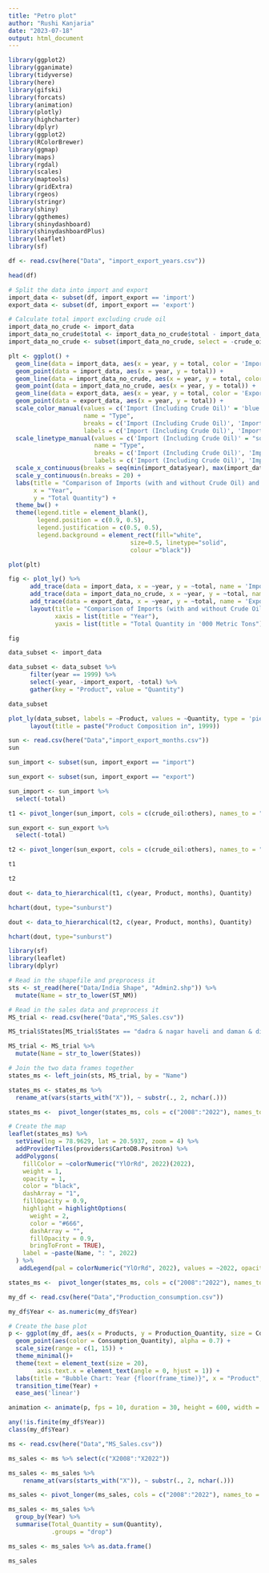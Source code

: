 ---
title: "Petro plot"
author: "Rushi Kanjaria"
date: "2023-07-18"
output: html_document
---

```{R}
library(ggplot2)
library(gganimate)
library(tidyverse)
library(here)
library(gifski)
library(forcats)
library(animation)
library(plotly)
library(highcharter)
library(dplyr)
library(ggplot2)
library(RColorBrewer)
library(ggmap)
library(maps)
library(rgdal)
library(scales)
library(maptools)
library(gridExtra)
library(rgeos)
library(stringr)
library(shiny)
library(ggthemes)
library(shinydashboard)
library(shinydashboardPlus)
library(leaflet)
library(sf)
```

```{R}
df <- read.csv(here("Data", "import_export_years.csv"))

head(df)
```

```{R}
# Split the data into import and export
import_data <- subset(df, import_export == 'import')
export_data <- subset(df, import_export == 'export')

# Calculate total import excluding crude oil
import_data_no_crude <- import_data
import_data_no_crude$total <- import_data_no_crude$total - import_data_no_crude$crude_oil
import_data_no_crude <- subset(import_data_no_crude, select = -crude_oil)
```

```{R, fig.dim = c(12,6)}
plt <- ggplot() +
  geom_line(data = import_data, aes(x = year, y = total, color = 'Import (Including Crude Oil)', linetype = 'Import (Including Crude Oil)')) +
  geom_point(data = import_data, aes(x = year, y = total)) +
  geom_line(data = import_data_no_crude, aes(x = year, y = total, color = 'Import (Excluding Crude Oil)', linetype = 'Import (Excluding Crude Oil)')) +
  geom_point(data = import_data_no_crude, aes(x = year, y = total)) +
  geom_line(data = export_data, aes(x = year, y = total, color = 'Export', linetype = 'Export')) +
  geom_point(data = export_data, aes(x = year, y = total)) +
  scale_color_manual(values = c('Import (Including Crude Oil)' = 'blue', 'Import (Excluding Crude Oil)' = 'blue', 'Export' = 'red'),
                     name = "Type",
                     breaks = c('Import (Including Crude Oil)', 'Import (Excluding Crude Oil)', 'Export'),
                     labels = c('Import (Including Crude Oil)', 'Import (Excluding Crude Oil)', 'Export')) +
  scale_linetype_manual(values = c('Import (Including Crude Oil)' = "solid", 'Import (Excluding Crude Oil)' = "dashed", 'Export' = "solid"),
                        name = "Type",
                        breaks = c('Import (Including Crude Oil)', 'Import (Excluding Crude Oil)', 'Export'),
                        labels = c('Import (Including Crude Oil)', 'Import (Excluding Crude Oil)', 'Export')) +
  scale_x_continuous(breaks = seq(min(import_data$year), max(import_data$year), by = 1)) +
  scale_y_continuous(n.breaks = 20) +
  labs(title = "Comparison of Imports (with and without Crude Oil) and Exports Over the Years",
       x = "Year",
       y = "Total Quantity") +
  theme_bw() +
  theme(legend.title = element_blank(),
        legend.position = c(0.9, 0.5),
        legend.justification = c(0.5, 0.5),
        legend.background = element_rect(fill="white",
                                  size=0.5, linetype="solid", 
                                  colour ="black"))

plot(plt)
```

```{R}
fig <- plot_ly() %>%
      add_trace(data = import_data, x = ~year, y = ~total, name = 'Import (Including Crude Oil)', type = 'scatter', mode = 'lines+markers', line = list(color = 'blue')) %>%
      add_trace(data = import_data_no_crude, x = ~year, y = ~total, name = 'Import (Excluding Crude Oil)', type = 'scatter', mode = 'lines+markers', line = list(color = 'blue', dash = 'dash')) %>%
      add_trace(data = export_data, x = ~year, y = ~total, name = 'Export', type = 'scatter', mode = 'lines+markers', line = list(color = 'red')) %>%
      layout(title = "Comparison of Imports (with and without Crude Oil) and Exports Over the Years",
             xaxis = list(title = "Year"),
             yaxis = list(title = "Total Quantity in '000 Metric Tons"))

fig

```

```{R}

data_subset <- import_data

data_subset <- data_subset %>%
      filter(year == 1999) %>%
      select(-year, -import_export, -total) %>%
      gather(key = "Product", value = "Quantity")

data_subset
```
```{R}
plot_ly(data_subset, labels = ~Product, values = ~Quantity, type = 'pie') %>%
      layout(title = paste("Product Composition in", 1999))
```

```{R}
sun <- read.csv(here("Data","import_export_months.csv"))
sun
```

```{R}
sun_import <- subset(sun, import_export == "import")

sun_export <- subset(sun, import_export == "export")

sun_import <- sun_import %>%
  select(-total)

t1 <- pivot_longer(sun_import, cols = c(crude_oil:others), names_to = "Product", values_to = "Quantity")

sun_export <- sun_export %>%
  select(-total)

t2 <- pivot_longer(sun_export, cols = c(crude_oil:others), names_to = "Product", values_to = "Quantity")

t1

t2
```

```{R}
dout <- data_to_hierarchical(t1, c(year, Product, months), Quantity)

hchart(dout, type="sunburst")

```

```{R}
dout <- data_to_hierarchical(t2, c(year, Product, months), Quantity)

hchart(dout, type="sunburst")

```

```{R}
library(sf)
library(leaflet)
library(dplyr)

# Read in the shapefile and preprocess it
sts <- st_read(here("Data/India Shape", "Admin2.shp")) %>%
  mutate(Name = str_to_lower(ST_NM))

# Read in the sales data and preprocess it
MS_trial <- read.csv(here("Data","MS_Sales.csv"))

MS_trial$States[MS_trial$States == "dadra & nagar haveli and daman & diu"] <- "dadra and nagar haveli and daman and diu"

MS_trial <- MS_trial %>%
  mutate(Name = str_to_lower(States))

# Join the two data frames together
states_ms <- left_join(sts, MS_trial, by = "Name")

states_ms <- states_ms %>%
  rename_at(vars(starts_with("X")), ~ substr(., 2, nchar(.)))

states_ms <-  pivot_longer(states_ms, cols = c("2008":"2022"), names_to = "Years", values_to = "Quantities")

# Create the map
leaflet(states_ms) %>%
  setView(lng = 78.9629, lat = 20.5937, zoom = 4) %>%
  addProviderTiles(providers$CartoDB.Positron) %>%
  addPolygons(
    fillColor = ~colorNumeric("YlOrRd", 2022)(2022),
    weight = 1,
    opacity = 1,
    color = "black",
    dashArray = "1",
    fillOpacity = 0.9,
    highlight = highlightOptions(
      weight = 2,
      color = "#666",
      dashArray = "",
      fillOpacity = 0.9,
      bringToFront = TRUE),
    label = ~paste(Name, ": ", 2022)
  ) %>%
   addLegend(pal = colorNumeric("YlOrRd", 2022), values = ~2022, opacity = 0.9)

```

```{R}
states_ms <-  pivot_longer(states_ms, cols = c("2008":"2022"), names_to = "Years", values_to = "Quantities")
```

```{R}
my_df <- read.csv(here("Data","Production_consumption.csv"))

my_df$Year <- as.numeric(my_df$Year)

# Create the base plot
p <- ggplot(my_df, aes(x = Products, y = Production_Quantity, size = Consumption_Quantity)) +
  geom_point(aes(color = Consumption_Quantity), alpha = 0.7) +
  scale_size(range = c(1, 15)) +
  theme_minimal()+
  theme(text = element_text(size = 20), 
        axis.text.x = element_text(angle = 0, hjust = 1)) +
  labs(title = "Bubble Chart: Year {floor(frame_time)}", x = "Product", y = "Total Production") +
  transition_time(Year) +
  ease_aes('linear')

animation <- animate(p, fps = 10, duration = 30, height = 600, width = 1200, renderer = gifski_renderer("bubble.gif"))
```

```{R}
any(!is.finite(my_df$Year))
class(my_df$Year)
```

```{R}
ms <- read.csv(here("Data","MS_Sales.csv"))

ms_sales <- ms %>% select(c("X2008":"X2022"))

ms_sales <- ms_sales %>%
    rename_at(vars(starts_with("X")), ~ substr(., 2, nchar(.)))

ms_sales <- pivot_longer(ms_sales, cols = c("2008":"2022"), names_to = "Year", values_to = "Quantity")

ms_sales <- ms_sales %>%
  group_by(Year) %>%
  summarise(Total_Quantity = sum(Quantity),
            .groups = "drop")

ms_sales <- ms_sales %>% as.data.frame()
```

```{R}
ms_sales
```